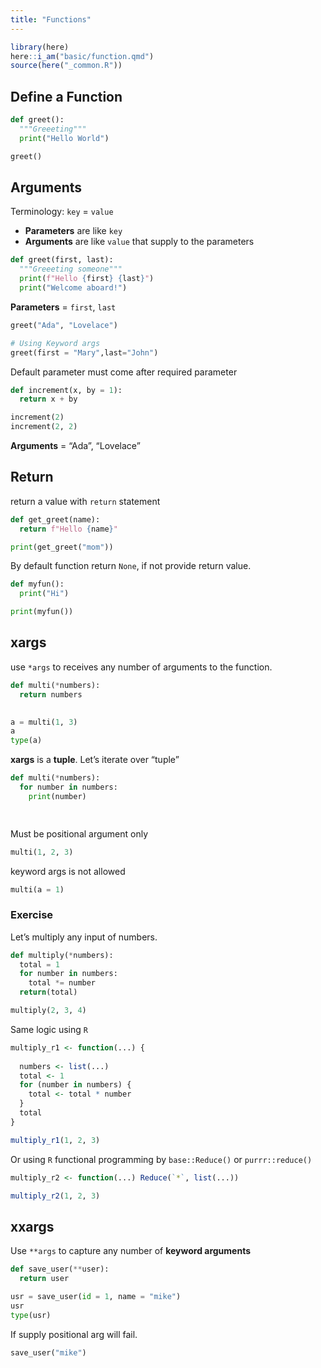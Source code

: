 ```yaml
---
title: "Functions"
---
```


```r
library(here)
here::i_am("basic/function.qmd")
source(here("_common.R"))
```



## Define a Function

```python
def greet():
  """Greeeting"""
  print("Hello World")
```


```python
greet()
```

## Arguments

Terminology: `key` = `value`

- **Parameters** are like `key`
- **Arguments** are like `value` that supply to the parameters


```python
def greet(first, last):
  """Greeeting someone"""
  print(f"Hello {first} {last}")
  print("Welcome aboard!")

```

**Parameters** = `first`, `last`

```python
greet("Ada", "Lovelace")
```

```python
# Using Keyword args
greet(first = "Mary",last="John")
```

Default parameter must come after required parameter

```python
def increment(x, by = 1):
  return x + by


```

```python
increment(2)
increment(2, 2)
```


**Arguments** = "Ada", "Lovelace"

## Return

return a value with `return` statement

```python
def get_greet(name):
  return f"Hello {name}"

```


```python
print(get_greet("mom"))
```

By default function return `None`, if not provide return value.

```python
def myfun():
  print("Hi")

```

```python
print(myfun())
```

## xargs 

use `*args` to receives any number of arguments to the function.

```python
def multi(*numbers):
  return numbers

 
a = multi(1, 3)
a
type(a)
```

**xargs** is a **tuple**. Let's iterate over "tuple"

```python
def multi(*numbers):
  for number in numbers:
    print(number)

    
```

Must be positional argument only

```python
multi(1, 2, 3)
```

keyword args is not allowed

```python
multi(a = 1)
```


### Exercise

Let's multiply any input of numbers.

```python
def multiply(*numbers):
  total = 1
  for number in numbers:
    total *= number
  return(total)

```

```python
multiply(2, 3, 4)
```

Same logic using `R`

```r
multiply_r1 <- function(...) {
  
  numbers <- list(...)
  total <- 1
  for (number in numbers) {
    total <- total * number
  }
  total
}

multiply_r1(1, 2, 3)
```

Or using `R` functional programming by `base::Reduce()` or `purrr::reduce()`

```r
multiply_r2 <- function(...) Reduce(`*`, list(...))

multiply_r2(1, 2, 3)
```




## xxargs 

Use `**args` to capture any number of **keyword arguments**

```python
def save_user(**user):
  return user

```

```python
usr = save_user(id = 1, name = "mike")
usr
type(usr)
```

If supply positional arg will fail.

```python
save_user("mike")
```



